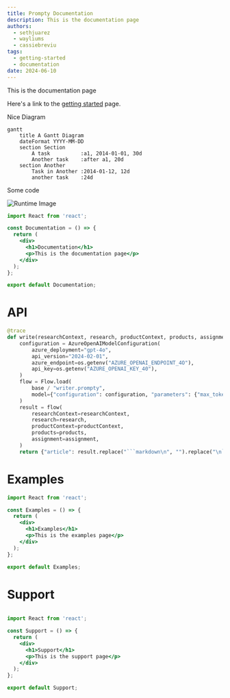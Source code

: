 ```yaml
---
title: Prompty Documentation
description: This is the documentation page
authors:
  - sethjuarez
  - wayliums
  - cassiebreviu
tags:
  - getting-started
  - documentation
date: 2024-06-10
---
```


This is the documentation page

Here's a link to the [getting started](/docs/getting-started) page.

Nice Diagram



```mermaid
gantt
    title A Gantt Diagram
    dateFormat YYYY-MM-DD
    section Section
        A task          :a1, 2014-01-01, 30d
        Another task    :after a1, 20d
    section Another
        Task in Another :2014-01-12, 12d
        another task    :24d
```

Some code

![Runtime Image](runtime.png "Prompty Runtime")

```jsx
import React from 'react';

const Documentation = () => {
  return (
    <div>
      <h1>Documentation</h1>
      <p>This is the documentation page</p>
    </div>
  );
};

export default Documentation;
```

# API

```python
@trace
def write(researchContext, research, productContext, products, assignment):
    configuration = AzureOpenAIModelConfiguration(
        azure_deployment="gpt-4o",
        api_version="2024-02-01",
        azure_endpoint=os.getenv("AZURE_OPENAI_ENDPOINT_4O"),
        api_key=os.getenv("AZURE_OPENAI_KEY_40"),
    )
    flow = Flow.load(
        base / "writer.prompty",
        model={"configuration": configuration, "parameters": {"max_tokens": 1200}},
    )
    result = flow(
        researchContext=researchContext,
        research=research,
        productContext=productContext,
        products=products,
        assignment=assignment,
    )
    return {"article": result.replace("```markdown\n", "").replace("\n```", "")}
```

# Examples

```jsx
import React from 'react';

const Examples = () => {
  return (
    <div>
      <h1>Examples</h1>
      <p>This is the examples page</p>
    </div>
  );
};

export default Examples;
```

# Support

```jsx

import React from 'react';

const Support = () => {
  return (
    <div>
      <h1>Support</h1>
      <p>This is the support page</p>
    </div>
  );
};

export default Support;
```
